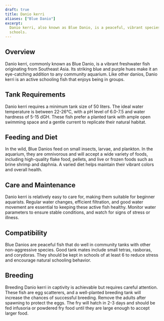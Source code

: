 ```yaml
---
draft: true
title: Danio kerri
aliases: ["Blue Danio"]
excerpt:
  Danio kerri, also known as Blue Danio, is a peaceful, vibrant species well-suited for community tanks, thriving in
  schools.
---
```


## Overview

Danio kerri, commonly known as Blue Danio, is a vibrant freshwater fish originating from Southeast Asia. Its striking
blue and purple hues make it an eye-catching addition to any community aquarium. Like other danios, Danio kerri is an
active schooling fish that enjoys being in groups.

## Tank Requirements

Danio kerri requires a minimum tank size of 50 liters. The ideal water temperature is between 22-26°C, with a pH level
of 6.0-7.5 and water hardness of 5-15 dGH. These fish prefer a planted tank with ample open swimming space and a gentle
current to replicate their natural habitat.

## Feeding and Diet

In the wild, Blue Danios feed on small insects, larvae, and plankton. In the aquarium, they are omnivorous and will
accept a wide variety of foods, including high-quality flake food, pellets, and live or frozen foods such as brine
shrimp and daphnia. A varied diet helps maintain their vibrant colors and overall health.

## Care and Maintenance

Danio kerri is relatively easy to care for, making them suitable for beginner aquarists. Regular water changes,
efficient filtration, and good water movement are essential to keeping these active fish healthy. Monitor water
parameters to ensure stable conditions, and watch for signs of stress or illness.

## Compatibility

Blue Danios are peaceful fish that do well in community tanks with other non-aggressive species. Good tank mates include
small tetras, rasboras, and corydoras. They should be kept in schools of at least 6 to reduce stress and encourage
natural schooling behavior.

## Breeding

Breeding Danio kerri in captivity is achievable but requires careful attention. These fish are egg scatterers, and a
well-planted breeding tank will increase the chances of successful breeding. Remove the adults after spawning to protect
the eggs. The fry will hatch in 2-3 days and should be fed infusoria or powdered fry food until they are large enough to
accept larger food.
